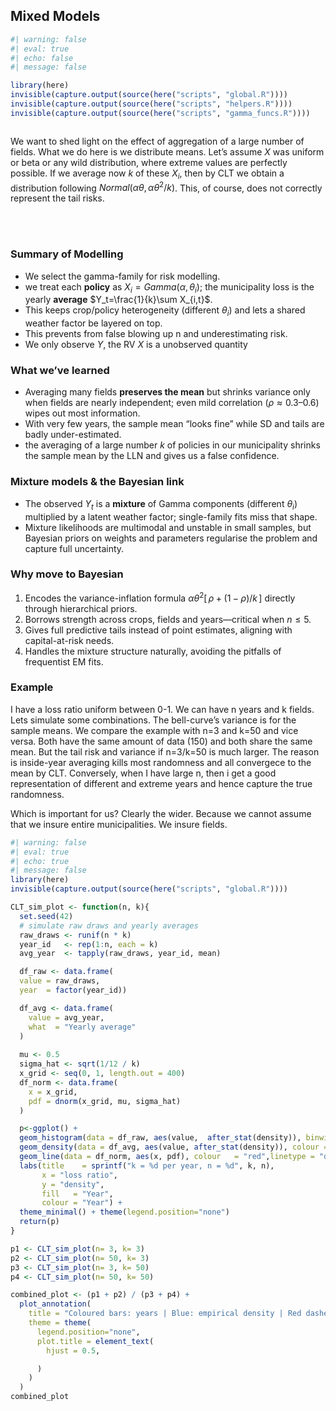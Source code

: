 ## Mixed Models {#sec-energy-intro .unnumbered}



```r
#| warning: false
#| eval: true
#| echo: false
#| message: false

library(here)
invisible(capture.output(source(here("scripts", "global.R"))))
invisible(capture.output(source(here("scripts", "helpers.R"))))
invisible(capture.output(source(here("scripts", "gamma_funcs.R"))))



```

::: {.callout-tip title="Aggregation Effects and the CLT"}
We want to shed light on the effect of aggregation of a large number of fields. What we do here is we distribute means. 
Let's assume $X$ was uniform or beta or any wild distribution, where extreme values are perfectly possible. If we average now $k$ of these $X_i$, then by CLT we obtain a distribution following $Normal(αθ, αθ^2/k)$. This, of course, does not correctly represent the tail risks.


:::


\
\


### Summary of Modelling

- We select the gamma-family for risk modelling.
- we treat each **policy** as $X_{i}=Gamma(α,θ_i)$; the municipality loss is the yearly **average** $Y_t=\frac{1}{k}\sum X_{i,t}$.
- This keeps crop/policy heterogeneity (different $θ_i$) and lets a shared weather factor be layered on top.
- This prevents from false blowing up n and underestimating risk.
- We only observe $Y$, the RV $X$ is a unobserved quantity



### What we’ve learned

- Averaging many fields **preserves the mean** but shrinks variance only when fields are nearly independent; even mild correlation ($ρ≈0.3–0.6$) wipes out most information.
- With very few years, the sample mean “looks fine” while SD and tails are badly under-estimated.
- the averaging of a large number $k$ of policies in our municipality shrinks the sample mean by the LLN and gives us a false confidence.


### Mixture models & the Bayesian link

- The observed $Y_t$ is a **mixture** of Gamma components (different $\theta_i$) multiplied by a latent weather factor; single-family fits miss that shape.
* Mixture likelihoods are multimodal and unstable in small samples, but Bayesian priors on weights and parameters regularise the problem and capture full uncertainty.

### Why move to Bayesian

1. Encodes the variance-inflation formula $\alpha\theta^{2}[\,\rho+(1-\rho)/k\,]$ directly through hierarchical priors.
2. Borrows strength across crops, fields and years—critical when $n\le5$.
3. Gives full predictive tails instead of point estimates, aligning with capital-at-risk needs.
4. Handles the mixture structure naturally, avoiding the pitfalls of frequentist EM fits.




### Example

I have a loss ratio uniform between 0-1. We can have n years and k fields. Lets simulate some combinations. 
The bell-curve’s variance is for the sample means.
We compare the example with n=3 and k=50 and vice versa. Both have the same amount of data (150) and both share the same mean. But the tail risk and variance if n=3/k=50 is much larger. The reason is inside-year averaging kills most randomness and all convergece to the mean by CLT. Conversely, when I have large n, then i get a good representation of different and extreme years and hence capture the true randomness. 

Which is important for us? 
Clearly the wider. Because we cannot assume that we insure entire municipalities. We insure fields.

```r
#| warning: false
#| eval: true
#| echo: true
#| message: false
library(here)
invisible(capture.output(source(here("scripts", "global.R"))))

CLT_sim_plot <- function(n, k){
  set.seed(42)
  # simulate raw draws and yearly averages
  raw_draws <- runif(n * k) 
  year_id   <- rep(1:n, each = k)
  avg_year  <- tapply(raw_draws, year_id, mean)

  df_raw <- data.frame(
  value = raw_draws,
  year  = factor(year_id))

  df_avg <- data.frame(
    value = avg_year,
    what  = "Yearly average"
  )
  
  mu <- 0.5
  sigma_hat <- sqrt(1/12 / k) 
  x_grid <- seq(0, 1, length.out = 400)
  df_norm <- data.frame(
    x = x_grid,
    pdf = dnorm(x_grid, mu, sigma_hat)
  )

  p<-ggplot() +
  geom_histogram(data = df_raw, aes(value,  after_stat(density)), binwidth = 0.05, alpha = 0.4, size=0, position = "identity", show.legend = FALSE) +
  geom_density(data = df_avg, aes(value, after_stat(density)), colour = "steelblue", size   = 1.2, show.legend = FALSE) +
  geom_line(data = df_norm, aes(x, pdf), colour   = "red",linetype = "dashed", size = 1, show.legend = FALSE) +
  labs(title    = sprintf("k = %d per year, n = %d", k, n),
       x = "loss ratio",
       y = "density",
       fill   = "Year",
       colour = "Year") +
  theme_minimal() + theme(legend.position="none")
  return(p)
}

p1 <- CLT_sim_plot(n= 3, k= 3)
p2 <- CLT_sim_plot(n= 50, k= 3)
p3 <- CLT_sim_plot(n= 3, k= 50)
p4 <- CLT_sim_plot(n= 50, k= 50)

combined_plot <- (p1 + p2) / (p3 + p4) +
  plot_annotation(
    title = "Coloured bars: years | Blue: empirical density | Red dashed: CLT Normal",
    theme = theme(
      legend.position="none",
      plot.title = element_text(
        hjust = 0.5, 

      )
    )
  )
combined_plot
```


